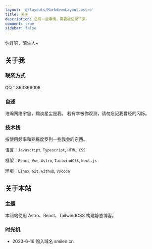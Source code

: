 ```yaml
---
layout: '@/layouts/MarkdownLayout.astro'
title: 关于
description: 总有一些事情，需要被记录下来。
comment: true
sidebar: false
---
```


你好呀，陌生人~

## 关于我

### 联系方式

QQ：863366008

### 自述

浩瀚网络宇宙，黯淡星尘是我。
若有幸被你观测，请勿忘记我曾经的闪烁。

### 技术栈

按使用频率和熟练度罗列一些我会的东西。

语言：`Javascript`, `Typescript`, `HTML`, `CSS`

框架：`React`, `Vue`, `Astro`, `TailwindCSS`, `Next.js`

环境：`Linux`, `Git`, `Github`, `Vscode`

## 关于本站

### 主题

本网站使用 Astro、React、TailwindCSS 构建静态博客。

### 时光机

- 2023-6-16 购入域名 smilen.cn